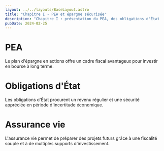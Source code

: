 ```yaml
---
layout: ../../layouts/BaseLayout.astro
title: "Chapitre I - PEA et épargne sécurisée"
description: "Chapitre I : présentation du PEA, des obligations d'État et de l'assurance vie comme solutions d'épargne."
pubDate: 2024-02-25
---
```


# PEA
Le plan d'épargne en actions offre un cadre fiscal avantageux pour investir en bourse à long terme.

# Obligations d'État
Les obligations d'État procurent un revenu régulier et une sécurité appréciée en période d'incertitude économique.

# Assurance vie
L'assurance vie permet de préparer des projets futurs grâce à une fiscalité souple et à de multiples supports d'investissement.
